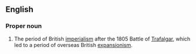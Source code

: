 ==English==
{{wikipedia}}
===Proper noun===
{{en-proper noun|sg=[[Pax]] [[Britannica]]}}
# The period of British [[imperialism]] after the 1805 Battle of [[Trafalgar]], which led to a period of overseas British [[expansionism]].